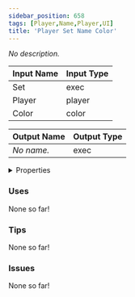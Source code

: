 ```yaml
---
sidebar_position: 658
tags: [Player,Name,Player,UI]
title: 'Player Set Name Color'
---
```


*No description.*




<EsbSvg />

| Input Name | Input Type |
|-----------|-----------|
| Set | exec |
| Player | player |
| Color | color |

| Output Name | Output Type |
|-----------|-----------|
| *No name.* | exec |


<details>
  <summary>Properties</summary>
  <div>
    <div>
    <table>
      <thead>
        <tr>
          <th>Is beta required?</th>
          <th>❌</th>
        </tr>
        <tr>
          <th>Is this chip a trolling risk?</th>
          <th>❌</th>
        </tr>
        <tr>
          <th>Is this chip a role assignment risk?</th>
          <th>❌</th>
        </tr>
        <tr>
          <th>Chip UUID</th>
          <th>19d7fe7e-99e9-444c-8e4f-12c5237abe90</th>
        </tr>
      </thead>
    </table>
    </div>
  </div>
</details>

### Uses

None so far!

### Tips

None so far!

### Issues

None so far!